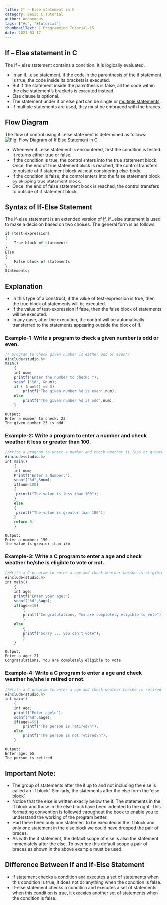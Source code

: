 ```yaml
---
title: If – Else statement in C
category: Basic C Tutorial
author: Anonymous
tags: ["#c", "#tutorial"]
thumbnailText: C Programming Tutorial-15
date: 2021-03-17
---
```

## If – Else statement in C
The If – else statement contains a condition. It is logically evaluated.

- In an if…else statement, if the code in the parenthesis of the if statement is true, the code inside its brackets is executed.
- But if the statement inside the parenthesis is false, all the code within the else statement’s brackets is executed instead.
- Else clause is optional.
- The statement under if or else part can be single or [multiple statements](https://en.wikibooks.org/wiki/C_Programming/Statements).
- If multiple statements are used, they must be embraced with the braces.
## Flow Diagram
The flow of control using if…else statement is determined as follows:
![ Fig: Flow Diagram of If Else Statement in C](../../assets/cPic/if-1.png)
- Whenever if…else statement is encountered, first the condition is tested. It returns either true or false.
- If the condition is true, the control enters into the true statement block. Once, the end of true statement block is reached, the control transfers to outside of if statement block without considering else-body.
- If the condition is false, the control enters into the false statement block by skipping true statement block.
- Once, the end of false statement block is reached, the control transfers to outside of if statement block.
## Syntax of If-Else Statement
The if-else statement is an extended version of [If](https://funycode.com/if-statement/). if…else statement is used to make a decision based on two choices. The general form is as follows:
```js
if (test-expression)
{
    True block of statements
}
Else
{
    False block of statements
}
Statements;
```
## Explanation
- In this type of a construct, if the value of test-expression is true, then the true block of statements will be executed.
- If the value of test-expression if false, then the false block of statements will be executed.
- In any case, after the execution, the control will be automatically transferred to the statements appearing outside the block of If.
### Example-1 :Write a program to check a given number is odd or even.
```js
/* program to check given number is either odd or even*/
#include<studio.h>
main()
    {
    int num;
    printf("Enter the number to check: ");
    scanf ("%d", &num);
    if ( (num%2) == 0)
        printf("The given number %d is even",num);
    else
        printf("The given number %d is odd",num);
    }
```
```
Output:
Enter a number to check: 23
The given number 23 is odd
```
### Example-2: Write a program to enter a number and check weather it less or greater than 100.

```js
//Write a program to enter a number and check weather it less or greater than 100.
#include<studio.h>
int main()
    {
    int num;
    Printf("Enter a Number:");
    scanf("%d",&num);
    if(num<100)
    {
     printf("The value is less than 100");
    }
    else
    {
     printf("The value is greater than 100");
    }
    return 0;
    }
```
```
Output:
Enter a number: 150
The value is greater than 150
```
### Example-3: Write a C program to enter a age and check weather he/she is eligible to vote or not.
```js
//Write a C program to enter a age and check weather he/she is eligible to vote or not.
#include<studio.h>
int main()
    {
    int age;
    printf("Enter your age:");
    scanf("%d",&age);
    if(age>=18)
        {
        printf("Congratulations, You are completely eligible to vote");
        }
    else
        {
        printf("Sorry ... you can't vote");
        }
    }
```
```
Output:
Enter a age: 21
Congratulations, You are completely eligible to vote
```
### Example-4: Write a C program to enter a age and check weather he/she is retired or not.
```js
//Write a C program to enter a age and check weather he/she is retired or not.
#include<studio.h>
int main()
    {
    int age;
    printf("Enter age\n");
    scanf("%d",&age);
    if(age>=55)
        printf("The person is retired\n");
    else
        printf("The person is not retired\n");
    }
```
```
Output:
Enter age: 65
The person is retired
```
## Important Note:
- The group of statements after the if up to and not including the else is called an ‘if block’. Similarly, the statements after the else form the ‘else block’.
- Notice that the else is written exactly below the if. The statements in the if block and those in the else block have been indented to the right. This formatting
convention is followed throughout the book to enable you to understand the working of the program better.
- Had there been only one statement to be executed in the if block and only one statement in the else block we could have dropped the pair of braces.
- As with the if statement, the default scope of else is also the statement immediately after the else. To override this default scope a pair of braces as shown
in the above example must be used.
## Difference Between If and If-Else Statement
- if statement checks a condition and executes a set of statements when this condition is true, it does not do anything when the condition is false.
- if-else statement checks a condition and executes a set of statements when this condition is true, it executes another set of statements when the condition is false.



